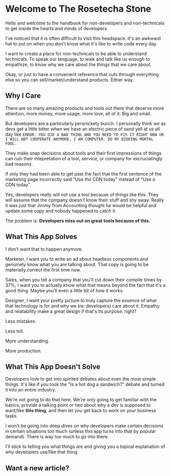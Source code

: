 
# Welcome to The Rosetecha Stone

Hello and welcome to the handbook for non-developers and non-technicals to get inside the hearts and minds of developers.

I've noticed that it is often difficult to visit this headspace. It's an awkward hat to put on when you don't know what it's like to write code every day.

I want to create a place for non-technicals to be able to understand technicals. To speak our language, to walk and talk like us enough to empathize, to know why we care about the things that we care about.

Okay, or just to have a convenient reference that cuts through everything else so you can sell/market/understand products. Either way.

## Why I Care

There are so many amazing products and tools out there that deserve more attention, more money, more usage, more love, all of it. Big and small.

But developers are a particularly persnickety bunch. I personally think we as devs get a little bitter when we have an electric piece of sand yell at us all day like `ERROR: YOU DID A BAD THING AND YOU NEED TO FIX IT RIGHT NOW OR I WILL NOT COOPERATE ANYMORE. I AM COMPUTER. DO MY BIDDING MORTAL FOOL.`

They make snap decisions about tools and their first impressions of things can ruin their intepretation of a tool, service, or company for excruciatingly bad reasons.

If only they had been able to get past the fact that the first sentence of the marketing page incorrectly said "Use _the_ CDN today" instead of "Use _a_ CDN today".

Yes, developers really will not use a tool because of things like this. They will assume that the company doesn't know their stuff and shy away. Really it was just that Jimmy from Accounting thought he would be helpful and update some copy and nobody happened to catch it.

The problem is: **Developers miss out on great tools because of this.**

## What This App Solves

I don't want that to happen anymore.

Marketer, I want you to write an ad about headless components and genuinely know what you are talking about. That copy is going to be materially correct the first time now.

Sales, when you tell a company that you'll cut down their compile times by 37%, I want you to actually know what that means beyond the fact that it's a good thing. Maybe you'll even a little bit of how it works.

Designer, I want your pretty picture to truly capture the essence of what that technology is for and why we (re: developers) care about it. Empathy and relatability make a great design if that's its purpose, right?

Less mistakes.

Less toil.

More understanding.

More production.

## What This App Doesn't Solve

Developers love to get into spirited debates about even the most simple things. It's like if you took the "Is a hot dog a sandwich?" debate and turned it into an entire industry.

We're not going to do that here. We're only going to get familiar with the basics, provide a talking point or two about why a dev is supposed to want/like **this thing**, and then let you get back to work on your business tasks.

I won't be going into deep dives on why developers make certain decisions in certain situations too much (unless this app turns into that by popular demand). There is way too much to go into there.

I'll stick to telling you what things are and giving you a topical explanation of why developers use/like that thing.

## Want a new article?

<RequestAnArticle />
